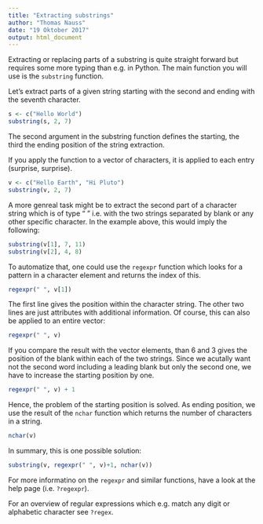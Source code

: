 ```yaml
---
title: "Extracting substrings"
author: "Thomas Nauss"
date: "19 Oktober 2017"
output: html_document
---
```


Extracting or replacing parts of a substring is quite straight forward but
requires some more typing than e.g. in Python. The main function you will use
is the `substring` function.

Let's extract parts of a given string starting with the second and ending with the
seventh character.
```r
s <- c("Hello World")
substring(s, 2, 7)
```
The second argument in the substring function defines the starting, the third the
ending position of the string extraction.

If you apply the function to a vector of characters, it is applied to each entry
(surprise, surprise).
```r
v <- c("Hello Earth", "Hi Pluto")
substring(v, 2, 7)
```

A more genreal task might be to extract the second part of a character string
which is of type "<some string> <some other string>" i.e. with the two strings
separated by blank or any other specific character. In the example above, this
would imply the following:
```r
substring(v[1], 7, 11)
substring(v[2], 4, 8)
```

To automatize that, one could use the `regexpr` function which looks for a pattern
in a character element and returns the index of this.
```r
regexpr(" ", v[1])
```
The first line gives the position within the character string. The other two lines
are just attributes with additional information. Of course, this can also be
applied to an entire vector:
```r
regexpr(" ", v)
```
If you compare the result with the vector elements, than 6 and 3 gives the position
of the blank within each of the two strings. Since we acutally want not the
second word including a leading blank but only the second one, we have to increase
the starting position by one.
```r
regexpr(" ", v) + 1
```
Hence, the problem of the starting position is solved. As ending position, we use the
result of the `nchar` function which returns the number of characters in a string.
```r
nchar(v)
```
In summary, this is one possible solution:
```r
substring(v, regexpr(" ", v)+1, nchar(v))
```
For more informatino on the `regexpr` and similar functions, have a look at
the help page (i.e. `?regexpr`).

For an overview of regular expressions which e.g. match any digit or 
alphabetic character see `?regex`.